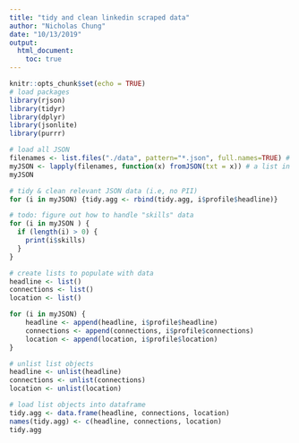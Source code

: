 ```yaml
---
title: "tidy and clean linkedin scraped data"
author: "Nicholas Chung"
date: "10/13/2019"
output: 
  html_document:
    toc: true
---
```


```r
knitr::opts_chunk$set(echo = TRUE)
# load packages
library(rjson)
library(tidyr)
library(dplyr)
library(jsonlite)
library(purrr)
```

```r
# load all JSON
filenames <- list.files("./data", pattern="*.json", full.names=TRUE) # this should give you a character vector, with each file name represented by an entry
myJSON <- lapply(filenames, function(x) fromJSON(txt = x)) # a list in which each element is one of your original JSON files
myJSON
```

```r
# tidy & clean relevant JSON data (i.e, no PII)
for (i in myJSON) {tidy.agg <- rbind(tidy.agg, i$profile$headline)}

# todo: figure out how to handle "skills" data
for (i in myJSON ) {
  if (length(i) > 0) {
    print(i$skills)
  }
}

# create lists to populate with data
headline <- list()
connections <- list()
location <- list()

for (i in myJSON) {
    headline <- append(headline, i$profile$headline)
    connections <- append(connections, i$profile$connections)
    location <- append(location, i$profile$location)
}

# unlist list objects
headline <- unlist(headline)
connections <- unlist(connections)
location <- unlist(location)

# load list objects into dataframe
tidy.agg <- data.frame(headline, connections, location)
names(tidy.agg) <- c(headline, connections, location)
tidy.agg
```

